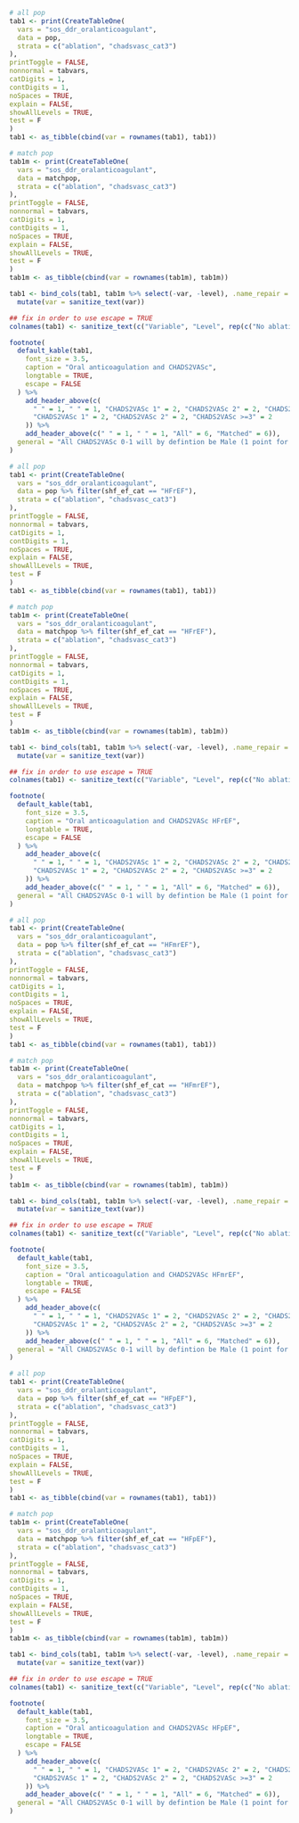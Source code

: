 ```r

# all pop
tab1 <- print(CreateTableOne(
  vars = "sos_ddr_oralanticoagulant",
  data = pop,
  strata = c("ablation", "chadsvasc_cat3")
),
printToggle = FALSE,
nonnormal = tabvars,
catDigits = 1,
contDigits = 1,
noSpaces = TRUE,
explain = FALSE,
showAllLevels = TRUE,
test = F
)
tab1 <- as_tibble(cbind(var = rownames(tab1), tab1))

# match pop
tab1m <- print(CreateTableOne(
  vars = "sos_ddr_oralanticoagulant",
  data = matchpop,
  strata = c("ablation", "chadsvasc_cat3")
),
printToggle = FALSE,
nonnormal = tabvars,
catDigits = 1,
contDigits = 1,
noSpaces = TRUE,
explain = FALSE,
showAllLevels = TRUE,
test = F
)
tab1m <- as_tibble(cbind(var = rownames(tab1m), tab1m))

tab1 <- bind_cols(tab1, tab1m %>% select(-var, -level), .name_repair = "unique") %>%
  mutate(var = sanitize_text(var))

## fix in order to use escape = TRUE
colnames(tab1) <- sanitize_text(c("Variable", "Level", rep(c("No ablation", "Ablation"), 6)))

footnote(
  default_kable(tab1,
    font_size = 3.5,
    caption = "Oral anticoagulation and CHADS2VASc",
    longtable = TRUE,
    escape = FALSE
  ) %>%
    add_header_above(c(
      " " = 1, " " = 1, "CHADS2VASc 1" = 2, "CHADS2VASc 2" = 2, "CHADS2VASc >=3" = 2,
      "CHADS2VASc 1" = 2, "CHADS2VASc 2" = 2, "CHADS2VASc >=3" = 2
    )) %>%
    add_header_above(c(" " = 1, " " = 1, "All" = 6, "Matched" = 6)),
  general = "All CHADS2VASc 0-1 will by defintion be Male (1 point for HF and 1 point for Female)."
)
```

```r

# all pop
tab1 <- print(CreateTableOne(
  vars = "sos_ddr_oralanticoagulant",
  data = pop %>% filter(shf_ef_cat == "HFrEF"),
  strata = c("ablation", "chadsvasc_cat3")
),
printToggle = FALSE,
nonnormal = tabvars,
catDigits = 1,
contDigits = 1,
noSpaces = TRUE,
explain = FALSE,
showAllLevels = TRUE,
test = F
)
tab1 <- as_tibble(cbind(var = rownames(tab1), tab1))

# match pop
tab1m <- print(CreateTableOne(
  vars = "sos_ddr_oralanticoagulant",
  data = matchpop %>% filter(shf_ef_cat == "HFrEF"),
  strata = c("ablation", "chadsvasc_cat3")
),
printToggle = FALSE,
nonnormal = tabvars,
catDigits = 1,
contDigits = 1,
noSpaces = TRUE,
explain = FALSE,
showAllLevels = TRUE,
test = F
)
tab1m <- as_tibble(cbind(var = rownames(tab1m), tab1m))

tab1 <- bind_cols(tab1, tab1m %>% select(-var, -level), .name_repair = "unique") %>%
  mutate(var = sanitize_text(var))

## fix in order to use escape = TRUE
colnames(tab1) <- sanitize_text(c("Variable", "Level", rep(c("No ablation", "Ablation"), 6)))

footnote(
  default_kable(tab1,
    font_size = 3.5,
    caption = "Oral anticoagulation and CHADS2VASc HFrEF",
    longtable = TRUE,
    escape = FALSE
  ) %>%
    add_header_above(c(
      " " = 1, " " = 1, "CHADS2VASc 1" = 2, "CHADS2VASc 2" = 2, "CHADS2VASc >=3" = 2,
      "CHADS2VASc 1" = 2, "CHADS2VASc 2" = 2, "CHADS2VASc >=3" = 2
    )) %>%
    add_header_above(c(" " = 1, " " = 1, "All" = 6, "Matched" = 6)),
  general = "All CHADS2VASc 0-1 will by defintion be Male (1 point for HF and 1 point for Female)."
)
```

```r

# all pop
tab1 <- print(CreateTableOne(
  vars = "sos_ddr_oralanticoagulant",
  data = pop %>% filter(shf_ef_cat == "HFmrEF"),
  strata = c("ablation", "chadsvasc_cat3")
),
printToggle = FALSE,
nonnormal = tabvars,
catDigits = 1,
contDigits = 1,
noSpaces = TRUE,
explain = FALSE,
showAllLevels = TRUE,
test = F
)
tab1 <- as_tibble(cbind(var = rownames(tab1), tab1))

# match pop
tab1m <- print(CreateTableOne(
  vars = "sos_ddr_oralanticoagulant",
  data = matchpop %>% filter(shf_ef_cat == "HFmrEF"),
  strata = c("ablation", "chadsvasc_cat3")
),
printToggle = FALSE,
nonnormal = tabvars,
catDigits = 1,
contDigits = 1,
noSpaces = TRUE,
explain = FALSE,
showAllLevels = TRUE,
test = F
)
tab1m <- as_tibble(cbind(var = rownames(tab1m), tab1m))

tab1 <- bind_cols(tab1, tab1m %>% select(-var, -level), .name_repair = "unique") %>%
  mutate(var = sanitize_text(var))

## fix in order to use escape = TRUE
colnames(tab1) <- sanitize_text(c("Variable", "Level", rep(c("No ablation", "Ablation"), 6)))

footnote(
  default_kable(tab1,
    font_size = 3.5,
    caption = "Oral anticoagulation and CHADS2VASc HFmrEF",
    longtable = TRUE,
    escape = FALSE
  ) %>%
    add_header_above(c(
      " " = 1, " " = 1, "CHADS2VASc 1" = 2, "CHADS2VASc 2" = 2, "CHADS2VASc >=3" = 2,
      "CHADS2VASc 1" = 2, "CHADS2VASc 2" = 2, "CHADS2VASc >=3" = 2
    )) %>%
    add_header_above(c(" " = 1, " " = 1, "All" = 6, "Matched" = 6)),
  general = "All CHADS2VASc 0-1 will by defintion be Male (1 point for HF and 1 point for Female)."
)
```

```r

# all pop
tab1 <- print(CreateTableOne(
  vars = "sos_ddr_oralanticoagulant",
  data = pop %>% filter(shf_ef_cat == "HFpEF"),
  strata = c("ablation", "chadsvasc_cat3")
),
printToggle = FALSE,
nonnormal = tabvars,
catDigits = 1,
contDigits = 1,
noSpaces = TRUE,
explain = FALSE,
showAllLevels = TRUE,
test = F
)
tab1 <- as_tibble(cbind(var = rownames(tab1), tab1))

# match pop
tab1m <- print(CreateTableOne(
  vars = "sos_ddr_oralanticoagulant",
  data = matchpop %>% filter(shf_ef_cat == "HFpEF"),
  strata = c("ablation", "chadsvasc_cat3")
),
printToggle = FALSE,
nonnormal = tabvars,
catDigits = 1,
contDigits = 1,
noSpaces = TRUE,
explain = FALSE,
showAllLevels = TRUE,
test = F
)
tab1m <- as_tibble(cbind(var = rownames(tab1m), tab1m))

tab1 <- bind_cols(tab1, tab1m %>% select(-var, -level), .name_repair = "unique") %>%
  mutate(var = sanitize_text(var))

## fix in order to use escape = TRUE
colnames(tab1) <- sanitize_text(c("Variable", "Level", rep(c("No ablation", "Ablation"), 6)))

footnote(
  default_kable(tab1,
    font_size = 3.5,
    caption = "Oral anticoagulation and CHADS2VASc HFpEF",
    longtable = TRUE,
    escape = FALSE
  ) %>%
    add_header_above(c(
      " " = 1, " " = 1, "CHADS2VASc 1" = 2, "CHADS2VASc 2" = 2, "CHADS2VASc >=3" = 2,
      "CHADS2VASc 1" = 2, "CHADS2VASc 2" = 2, "CHADS2VASc >=3" = 2
    )) %>%
    add_header_above(c(" " = 1, " " = 1, "All" = 6, "Matched" = 6)),
  general = "All CHADS2VASc 0-1 will by defintion be Male (1 point for HF and 1 point for Female)."
)
```

